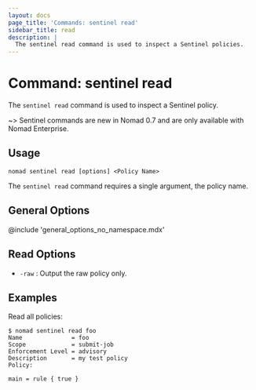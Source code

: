 ```yaml
---
layout: docs
page_title: 'Commands: sentinel read'
sidebar_title: read
description: |
  The sentinel read command is used to inspect a Sentinel policies.
---
```


# Command: sentinel read

The `sentinel read` command is used to inspect a Sentinel policy.

~> Sentinel commands are new in Nomad 0.7 and are only available with Nomad
Enterprise.

## Usage

```plaintext
nomad sentinel read [options] <Policy Name>
```

The `sentinel read` command requires a single argument, the policy name.

## General Options

@include 'general_options_no_namespace.mdx'

## Read Options

- `-raw` : Output the raw policy only.

## Examples

Read all policies:

```shell-session
$ nomad sentinel read foo
Name              = foo
Scope             = submit-job
Enforcement Level = advisory
Description       = my test policy
Policy:

main = rule { true }

```
